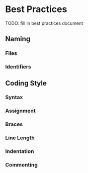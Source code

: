 Best Practices
======================================================
TODO: fill in best practices document

## Naming

### Files

### Identifiers

## Coding Style

### Syntax

### Assignment

### Braces

### Line Length

### Indentation

### Commenting


